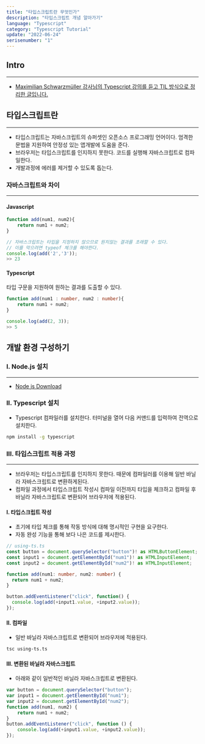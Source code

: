 ```yaml
---
title: "타입스크립트란 무엇인가"
description: "타입스크립트 개념 알아가기"
language: "Typescript"
category: "Typescript Tutorial"
update: "2022-06-24"
serisenumber: "1"
---
```


## Intro

---

- [Maximilian Schwarzmüller 강사님의 Typescript 강의를 듣고 TIL 방식으로 정리한 글입니다.](https://www.udemy.com/course/understanding-typescript/)

## 타입스크립트란

---
- 타입스크립트는 자바스크립트의 슈퍼셋인 오픈소스 프로그래밍 언어이다. 엄격한 문법을 지원하여 안정성 있는 앱개발에 도움을 준다.
- 브라우저는 타입스크립트를 인지하지 못한다. 코드를 실행해 자바스크립트로 컴파일한다.
- 개발과정에 에러를 제거할 수 있도록 돕는다.

### 자바스크립트와 차이

---

#### Javascript
```js
function add(num1, num2){
    return num1 + num2;
}

// 자바스크립트는 타입을 지정하지 않으므로 원치않는 결과를 초래할 수 있다.
// 이를 막으려면 typeof 체크를 해야한다.
console.log(add('2','3'));
>> 23
```

#### Typescript
타입 구문을 지원하여 원하는 결과를 도출할 수 있다.
```ts
function add(num1 : number, num2 : number){
    return num1 + num2;
}

console.log(add(2, 3));
>> 5
```

## 개발 환경 구성하기

### I. Node.js 설치
---
- [Node js Download](https://nodejs.org/)

### II. Typescript 설치

- Typescript 컴파일러를 설치한다. 터미널을 열어 다음 커맨드를 입력하여 전역으로 설치한다.

```sh
npm install -g typescript
```

### III. 타입스크립트 적용 과정
--- 
- 브라우저는 타입스크립트를 인지하지 못한다. 때문에 컴파일러를 이용해 일반 바닐라 자바스크립트로 변환하게된다.
- 컴파일 과정에서 타입스크립트 작성시 컴파일 이전까지 타입을 체크하고 컴파일 후 바닐라 자바스크립트로 변환되어 브라우저에 적용된다.

#### I. 타입스크립트 작성
- 초기에 타입 체크를 통해 작동 방식에 대해 명시적인 구현을 요구한다.
- 자동 완성 기능을 통해 보다 나은 코드를 제시한다.
```ts
// using-ts.ts
const button = document.querySelector("button")! as HTMLButtonElement;
const input1 = document.getElementById("num1")! as HTMLInputElement;
const input2 = document.getElementById("num2")! as HTMLInputElement;

function add(num1: number, num2: number) {
  return num1 + num2;
}

button.addEventListener("click", function() {
  console.log(add(+input1.value, +input2.value));
});
```
#### II. 컴파일
- 일반 바닐라 자바스크립트로 변환되어 브라우저에 적용된다.
```bash
tsc using-ts.ts
```
#### III. 변환된 바닐라 자바스크립트
- 아래와 같이 일반적인 바닐라 자바스크립트로 변환된다.
```js
var button = document.querySelector("button");
var input1 = document.getElementById("num1");
var input2 = document.getElementById("num2");
function add(num1, num2) {
    return num1 + num2;
}
button.addEventListener("click", function () {
    console.log(add(+input1.value, +input2.value));
});
```
